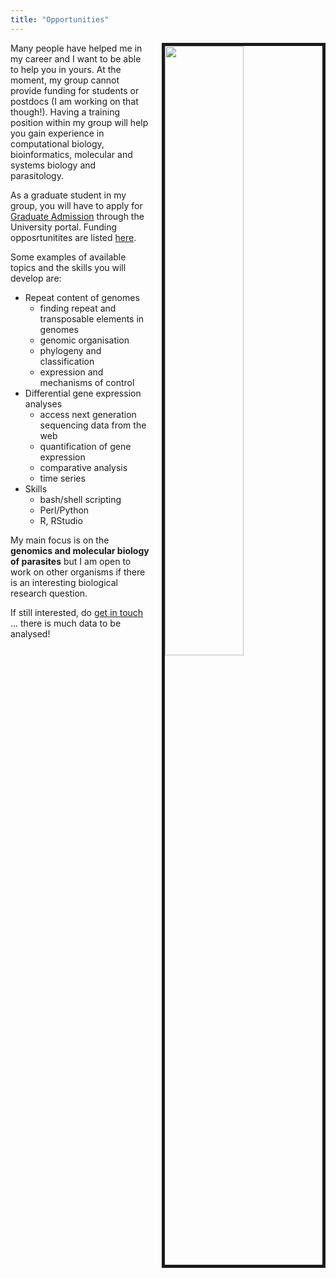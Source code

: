 ```yaml
---
title: "Opportunities"
---
```


<link rel="stylesheet" href="styles.css" type="text/css">

<img src="images/group_discuss.jpg" style="width:50%; border:5px solid; margin-left: 20px" align="right"> 

Many people have helped me in my career and I want to be able to help you in yours. At the moment, my group cannot provide funding for students or postdocs (I am working on that though!). Having a training position within my group will help you gain experience in computational biology, bioinformatics, molecular and systems biology and parasitology. 

As a graduate student in my group, you will have to apply for [Graduate Admission](https://www.graduate.study.cam.ac.uk/courses/directory/blpampbsc) through the University portal. Funding opposrtunitites are listed [here](https://www.graduate.study.cam.ac.uk/finance/funding-opportunities).

Some examples of available topics and the skills you will develop are:

- Repeat content of genomes
  - finding repeat and transposable elements in genomes 
  - genomic organisation
  - phylogeny and classification
  - expression and mechanisms of control

- Differential gene expression analyses
  - access next generation sequencing data from the web
  - quantification of gene expression
  - comparative analysis
  - time series
  
- Skills
  - bash/shell scripting
  - Perl/Python
  - R, RStudio
  

My main focus is on the **genomics and molecular biology of parasites** but I am open to work on other organisms if there is an interesting biological research question. 

If still interested, do [get in touch](mailto:avp25@cam.ac.uk) ... there is much data to be analysed!
  
  